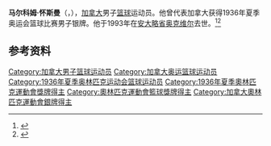 {{NoteTA|G1=Sports}}
'''马尔科姆·怀斯曼'''（{{lang-en|Malcolm Wiseman}}，{{bd|1913年|7月12日|1993年|4月11日}}），[[加拿大|加拿大]]男子[[篮球|篮球]]运动员。他曾代表加拿大获得1936年夏季奥运会篮球比赛男子银牌。他于1993年在[[安大略省|安大略省]][[奥克维尔_(安大略省)|奥克维尔]]去世。<ref>{{Cite web|title=Malcolm WISEMAN|url=https://www.olympic.org/malcolm-wiseman|accessdate=2021-04-14|work=International Olympic Committee|archive-date=2021-04-19|archive-url=https://web.archive.org/web/20210419171934/https://www.olympic.org/malcolm-wiseman|dead-url=no}}</ref><ref>{{cite web|url=https://www.olympedia.org/athletes/7363|title=Malcolm Wiseman|work=Olympedia|accessdate=2021-04-15|archive-date=2021-04-19|archive-url=https://web.archive.org/web/20210419115833/https://www.olympedia.org/athletes/7363|dead-url=no}}</ref>

== 参考资料 ==
{{reflist}}

{{1936年夏季奥运会加拿大男子篮球阵容}}

{{Authority control}}
{{DEFAULTSORT:Wiseman, Malcolm}}
[[Category:加拿大男子篮球运动员|Category:加拿大男子篮球运动员]]
[[Category:加拿大奥运篮球运动员|Category:加拿大奥运篮球运动员]]
[[Category:1936年夏季奥林匹克运动会篮球运动员|Category:1936年夏季奥林匹克运动会篮球运动员]]
[[Category:1936年夏季奧林匹克運動會獎牌得主|Category:1936年夏季奧林匹克運動會獎牌得主]]
[[Category:奧林匹克運動會籃球獎牌得主|Category:奧林匹克運動會籃球獎牌得主]]
[[Category:加拿大奧林匹克運動會銀牌得主|Category:加拿大奧林匹克運動會銀牌得主]]